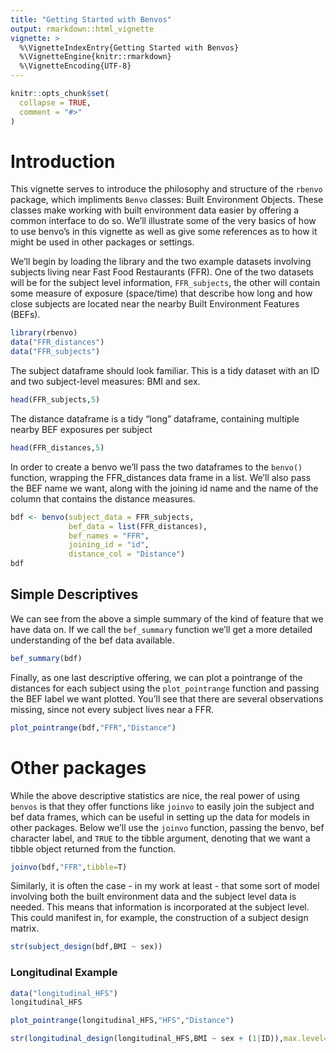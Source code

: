 ```yaml
---
title: "Getting Started with Benvos"
output: rmarkdown::html_vignette
vignette: >
  %\VignetteIndexEntry{Getting Started with Benvos}
  %\VignetteEngine{knitr::rmarkdown}
  %\VignetteEncoding{UTF-8}
---
```


```r
knitr::opts_chunk$set(
  collapse = TRUE,
  comment = "#>"
)
```

# Introduction

This vignette serves to introduce the philosophy and structure of the `rbenvo` package, which impliments `Benvo` classes: Built Environment Objects. These classes make working with built environment data easier by offering a common interface to do so. We'll illustrate some of the very basics of how to use benvo's in this vignette as well
as give some references as to how it might be used in other packages or settings.

We'll begin by loading the library and the two example datasets involving subjects living near Fast Food Restaurants (FFR). One of the two datasets will be for the subject level information, `FFR_subjects`, the other will 
contain some measure of exposure (space/time) that describe how long and how close subjects are located near the nearby Built Environment Features (BEFs).

```r
library(rbenvo)
data("FFR_distances")
data("FFR_subjects")
```


The subject dataframe should look familiar. This is a tidy dataset with an ID and two subject-level measures: BMI and sex.

```r
head(FFR_subjects,5)
```

The distance dataframe is a tidy "long" dataframe, containing multiple nearby BEF exposures per subject
```r
head(FFR_distances,5)
```

In order to create a benvo we'll pass the two dataframes to the `benvo()` function, wrapping the FFR_distances data frame in a list. We'll also pass the BEF name we want, along with the joining id name and the name of the column that contains the distance measures.

```r
bdf <- benvo(subject_data = FFR_subjects,
             bef_data = list(FFR_distances),
             bef_names = "FFR",
             joining_id = "id",
             distance_col = "Distance")
bdf
```
## Simple Descriptives

We can see from the above a simple summary of the kind of feature that we have data on. If we call the `bef_summary` function we'll get a more detailed understanding of the bef data available.

```r
bef_summary(bdf)
```

Finally, as one last descriptive offering, we can plot a pointrange of the distances for each subject using the 
`plot_pointrange` function and passing the BEF label we want plotted. You'll see that there are several observations missing, since not every subject lives near a FFR.


```r
plot_pointrange(bdf,"FFR","Distance")
```


# Other packages

While the above descriptive statistics are nice, the real power of using `benvos` is that they offer 
functions like `joinvo` to easily join the subject and bef data frames, which can be useful in setting up the data for models in other packages. Below we'll use the `joinvo` function, passing the benvo, bef character label, and `TRUE` to the tibble argument, denoting that we want a tibble object returned from the function.

```r
joinvo(bdf,"FFR",tibble=T)
```

Similarly, it is often the case - in my work at least - that some sort of model involving both the built environment data and the subject level data is needed. This means that information is incorporated at the subject level. This could manifest in, for example, the construction of 
a subject design matrix.

```r
str(subject_design(bdf,BMI ~ sex))
```

### Longitudinal Example

```r
data("longitudinal_HFS")
longitudinal_HFS
```


```r
plot_pointrange(longitudinal_HFS,"HFS","Distance")
```



```r
str(longitudinal_design(longitudinal_HFS,BMI ~ sex + (1|ID)),max.level=1)
```


